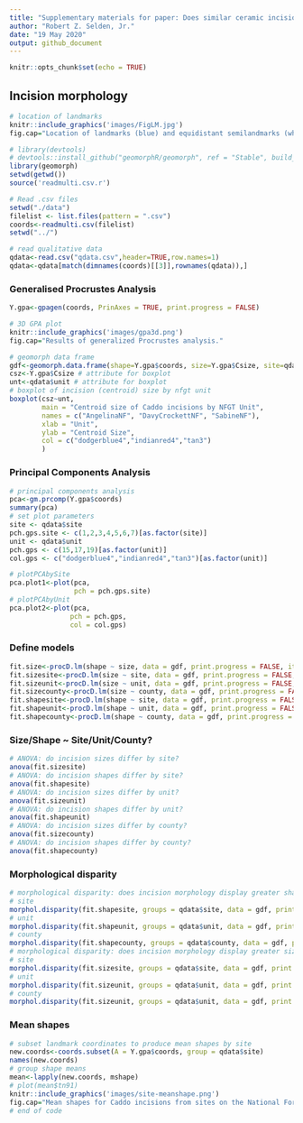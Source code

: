 ```yaml
---
title: "Supplementary materials for paper: Does similar ceramic incision morphology provide inference to a common toolkit?"
author: "Robert Z. Selden, Jr."
date: "19 May 2020"
output: github_document
---
```


```r
knitr::opts_chunk$set(echo = TRUE)
```

## Incision morphology

```r
# location of landmarks
knitr::include_graphics('images/FigLM.jpg')
fig.cap="Location of landmarks (blue) and equidistant semilandmarks (white)."
```

```r
# library(devtools)
# devtools::install_github("geomorphR/geomorph", ref = "Stable", build_vignettes = TRUE)
library(geomorph)
setwd(getwd())
source('readmulti.csv.r')

# Read .csv files
setwd("./data")
filelist <- list.files(pattern = ".csv")
coords<-readmulti.csv(filelist)
setwd("../")

# read qualitative data
qdata<-read.csv("qdata.csv",header=TRUE,row.names=1)
qdata<-qdata[match(dimnames(coords)[[3]],rownames(qdata)),]
```

### Generalised Procrustes Analysis

```r
Y.gpa<-gpagen(coords, PrinAxes = TRUE, print.progress = FALSE)

# 3D GPA plot
knitr::include_graphics('images/gpa3d.png')
fig.cap="Results of generalized Procrustes analysis."

# geomorph data frame
gdf<-geomorph.data.frame(shape=Y.gpa$coords, size=Y.gpa$Csize, site=qdata$site, unit=qdata$unit, county=qdata$county) 
csz<-Y.gpa$Csize # attribute for boxplot
unt<-qdata$unit # attribute for boxplot
# boxplot of incision (centroid) size by nfgt unit
boxplot(csz~unt, 
        main = "Centroid size of Caddo incisions by NFGT Unit",
        names = c("AngelinaNF", "DavyCrockettNF", "SabineNF"),
        xlab = "Unit",
        ylab = "Centroid Size",
        col = c("dodgerblue4","indianred4","tan3")
        )
```

### Principal Components Analysis

```r
# principal components analysis
pca<-gm.prcomp(Y.gpa$coords)
summary(pca)
# set plot parameters
site <- qdata$site
pch.gps.site <- c(1,2,3,4,5,6,7)[as.factor(site)]
unit <- qdata$unit
pch.gps <- c(15,17,19)[as.factor(unit)]
col.gps <- c("dodgerblue4","indianred4","tan3")[as.factor(unit)]

# plotPCAbySite
pca.plot1<-plot(pca,
                pch = pch.gps.site)
# plotPCAbyUnit
pca.plot2<-plot(pca,
               pch = pch.gps,
               col = col.gps)
```

### Define models

```r
fit.size<-procD.lm(shape ~ size, data = gdf, print.progress = FALSE, iter = 9999)
fit.sizesite<-procD.lm(size ~ site, data = gdf, print.progress = FALSE, iter = 9999)
fit.sizeunit<-procD.lm(size ~ unit, data = gdf, print.progress = FALSE, iter = 9999)
fit.sizecounty<-procD.lm(size ~ county, data = gdf, print.progress = FALSE, iter = 9999)
fit.shapesite<-procD.lm(shape ~ site, data = gdf, print.progress = FALSE, iter = 9999)
fit.shapeunit<-procD.lm(shape ~ unit, data = gdf, print.progress = FALSE, iter = 9999)
fit.shapecounty<-procD.lm(shape ~ county, data = gdf, print.progress = FALSE, iter = 9999)

```

### Size/Shape ~ Site/Unit/County?

```r
# ANOVA: do incision sizes differ by site?
anova(fit.sizesite)
# ANOVA: do incision shapes differ by site?
anova(fit.shapesite)
# ANOVA: do incision sizes differ by unit?
anova(fit.sizeunit)
# ANOVA: do incision shapes differ by unit?
anova(fit.shapeunit)
# ANOVA: do incision sizes differ by county?
anova(fit.sizecounty)
# ANOVA: do incision shapes differ by county?
anova(fit.shapecounty)
```

### Morphological disparity

```r
# morphological disparity: does incision morphology display greater shape variation among individuals relative to site, unit, or county?
# site
morphol.disparity(fit.shapesite, groups = qdata$site, data = gdf, print.progress = FALSE, iter = 9999)
# unit
morphol.disparity(fit.shapeunit, groups = qdata$unit, data = gdf, print.progress = FALSE, iter = 9999)
# county
morphol.disparity(fit.shapecounty, groups = qdata$county, data = gdf, print.progress = FALSE, iter = 9999)
# morphological disparity: does incision morphology display greater size variation among individuals relative to site, unit, or county?
# site
morphol.disparity(fit.sizesite, groups = qdata$site, data = gdf, print.progress = FALSE, iter = 9999)
# unit
morphol.disparity(fit.sizeunit, groups = qdata$unit, data = gdf, print.progress = FALSE, iter = 9999)
# county
morphol.disparity(fit.sizeunit, groups = qdata$unit, data = gdf, print.progress = FALSE, iter = 9999)
```

### Mean shapes

```r
# subset landmark coordinates to produce mean shapes by site
new.coords<-coords.subset(A = Y.gpa$coords, group = qdata$site)
names(new.coords)
# group shape means
mean<-lapply(new.coords, mshape)
# plot(mean$tn91)
knitr::include_graphics('images/site-meanshape.png')
fig.cap="Mean shapes for Caddo incisions from sites on the National Forests and Grasslands in Texas."
# end of code
```
